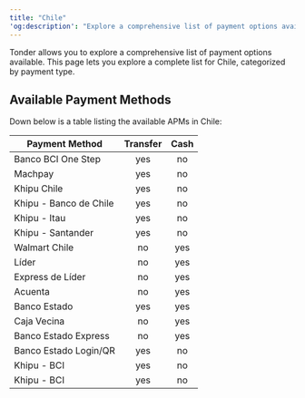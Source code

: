 ```yaml
---
title: "Chile"
'og:description': "Explore a comprehensive list of payment options available in Chile with Tonder, categorized by payment type."
---
```


Tonder allows you to explore a comprehensive list of payment options available. This page lets you explore a complete list for Chile, categorized by payment type.

## Available Payment Methods

Down below is a table listing the available APMs in Chile:

| Payment Method                 | Transfer | Cash |
|-------------------------------|:--------:|:----:|
| Banco BCI One Step            | yes      | no   |
| Machpay                       | yes      | no   |
| Khipu Chile                   | yes      | no   |
| Khipu - Banco de Chile        | yes      | no   |
| Khipu - Itau                  | yes      | no   |
| Khipu - Santander             | yes      | no   |
| Walmart Chile                 | no       | yes  |
| Líder                         | no       | yes  |
| Express de Líder              | no       | yes  |
| Acuenta                       | no       | yes  |
| Banco Estado                  | yes      | yes  |
| Caja Vecina                   | no       | yes  |
| Banco Estado Express          | no       | yes  |
| Banco Estado Login/QR         | yes      | no   |
| Khipu - BCI                   | yes      | no   |
| Khipu - BCI                   | yes      | no   |
